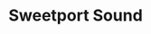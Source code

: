
# Sweetport Sound
<ProjectDetails
  floatRight
  region="Crownlands"
  house="House Sunglass"
  type="Town"
  status="Redo In Progress"
  warp="/warp sweetport"
  projectLead="larshping98, martincrasborn"
  dateStarted="2020-12-17T01:38:00.000Z"
  dateCompleted="undefined"
/>
